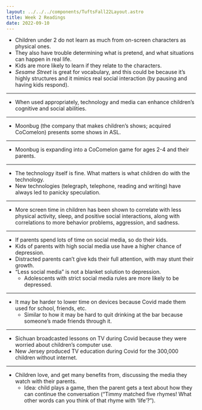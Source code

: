```yaml
---
layout: ../../../components/TuftsFall22Layout.astro
title: Week 2 Readings
date: 2022-09-10
---
```


- Children under 2 do not learn as much from on-screen characters as physical ones. 
- They also have trouble determining what is pretend, and what situations can happen in real life. 
- Kids are more likely to learn if they relate to the characters. 
- _Sesame Street_ is great for vocabulary, and this could be because it’s highly structures and it mimics real social interaction (by pausing and having kids respond). 

---

- When used appropriately, technology and media can enhance children’s cognitive and social abilities. 

---

- Moonbug (the company that makes children’s shows; acquired CoComelon) presents some shows in ASL. 

---

- Moonbug is expanding into a CoComelon game for ages 2-4 and their parents. 

---

- The technology itself is fine. What matters is what children do with the technology. 
- New technologies (telegraph, telephone, reading and writing) have always led to panicky speculation. 

---

- More screen time in children has been shown to correlate with less physical activity, sleep, and positive social interactions, along with correlations to more behavior problems, aggression, and sadness. 

---

- If parents spend lots of time on social media, so do their kids. 
- Kids of parents with high social media use have a higher chance of depression. 
- Distracted parents can’t give kds their full attention, with may stunt their growth. 
- “Less social media” is not a blanket solution to depression. 
	- Adolescents with strict social media rules are more likely to be depressed. 

---

- It may be harder to lower time on devices because Covid made them used for school, friends, etc. 
	- Similar to how it may be hard to quit drinking at the bar because someone’s made friends through it. 

---

- Sichuan broadcasted lessons on TV during Covid because they were worried about children’s computer use. 
- New Jersey produced TV education during Covid for the 300,000 children without internet. 

---

- Children love, and get many benefits from, discussing the media they watch with their parents. 
	- Idea: child plays a game, then the parent gets a text about how they can continue the conversation (“Timmy matched five rhymes! What other words can you think of that rhyme with ‘life’?”). 